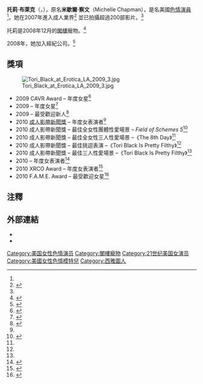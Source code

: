 {{Adult bio
|            name = 托莉·布萊克<br />Tori Black
|          gender = female
|           image = [[Image:Tori_Black_2014.jpg|200px]]
|         caption = 布萊克於2014年
|           birth = {{birth date and age|1988|8|26}}<ref name="iafd">{{cite web|title=Personal Bio Tori Black|publisher=IAFD.com|url=http://www.iafd.com/person.rme/perfid=ToriBlack_07/gender=f/Tori-Black.htm|accessdate=2008-10-12|archive-date=2018-07-17|archive-url=https://web.archive.org/web/20180717214823/http://www.iafd.com/person.rme/perfid=toriblack_07/gender=f/tori-black.htm|dead-url=no}}</ref>
|        location = {{美國}}[[華盛頓州|華盛頓州]][[金斯頓_(華盛頓州)|金斯頓]]<ref name=xbiz>{{cite web| title = Tori Black Named December’s Penthouse Pet| publisher = XBiz.com| url = http://www.toriblack.com/toriblackbio.php| author = Steve Javors| date = 2010-05-03| accessdate = 2010-05-03| archive-date = 2012-12-16| archive-url = https://archive.is/20121216153607/http://www.toriblack.com/toriblackbio.php| dead-url = yes}}</ref>
|       birthname = 米歇爾·察文<br />Michelle Chapman 
|        homepage = http://www.toriblack.com/toriblackbio.php
|            iafd = ToriBlack_07
|           egafd =
|           bgafd =
|            imdb = 2789448
|            afdb = 33108
|   eurobabeindex =
|        spelling = US
}}
'''托莉·布萊克'''（{{lang-en|Tori Black}}，{{bd|1988年|8月26日||}}），原名'''米歇爾·察文'''（Michelle Chapman），是名美國[[色情演員|色情演員]]<ref name="iafd"/>。她在2007年進入成人業界<ref name=Website>{{cite web| title =Tori Black Launches New Website, MissToriBlack.com| author =Tom Hymes| publisher =AVN| url =http://business.avn.com/articles/36248.html| date =2009-09-04| accessdate =2009-02-26| archive-date =2010-03-16| archive-url =https://web.archive.org/web/20100316180746/http://business.avn.com/articles/36248.html| dead-url =no}}</ref> 並已拍攝超過200部影片。<ref name="iafd"/>

托莉是2008年12月的[[閣樓_(雜誌)|閣樓]]寵物。<ref name=Pet>{{cite web| title = Tori Black Named December’s Penthouse Pet| publisher = PenthouseMagazine.com| url = http://penthousemagazine.com/penthouse-magazine-december-2008| author = Penthouse Magazine| date = 2008-11-20| accessdate = 2008-11-30| archive-date = 2008-12-18| archive-url = https://web.archive.org/web/20081218224045/http://penthousemagazine.com/penthouse-magazine-december-2008/| dead-url = no}}</ref>

2008年，她加入經紀公司{{link-en|LA Direct Models|LA Direct Models}}。<ref name=LA>{{cite web| title = 4 LA Direct Models Chosen as 2008 Penthouse Pets| author = LA Direct Models| publisher = XBiz.com| url = http://www.xbiz.com/news/100490| date = 2008-10-14| accessdate = 2008-11-03| archive-date = 2016-10-05| archive-url = https://web.archive.org/web/20161005132152/http://www.xbiz.com/news/100490| dead-url = no}}</ref>

==獎項==
[[File:Tori_Black_at_Erotica_LA_2009_3.jpg|thumb]]
*2009 CAVR Award – 年度女星<ref name=cavr>{{cite web  | title =2008 Season Nominees and Winners  | publisher =RogReviews.com  | url =http://www.rogreviews.com/news/read_article.asp?sku=4795  | date =2009-02-26  | accessdate =2009-02-26  | archive-date =2010-11-29  | archive-url =https://web.archive.org/web/20101129083236/http://www.rogreviews.com/news/read_article.asp?sku=4795  | dead-url =no  }}</ref>
*2009 {{link-en|XRCO Award|XRCO Award}} – 年度女星<ref>{{cite web|url=http://business.avn.com/articles/35035.html|title=2009 XRCO Award Winners Announced|date=2009-04-17|work=[[AVN_(magazine)|Adult Video News]]|accessdate=2009-04-17|archive-date=2009-04-20|archive-url=https://web.archive.org/web/20090420031834/http://business.avn.com/articles/35035.html|dead-url=no}}</ref>
*2009 {{link-en|FAME Award|FAME Award}} – 最受歡迎新人<ref name=fame>{{cite web| title =F.A.M.E. Award Winners Announced| publisher =AVN| url =http://business.avn.com/articles/35575.html| date =2009-09-13| accessdate =2009-08-04| archive-date =2009-06-17| archive-url =https://web.archive.org/web/20090617052722/http://business.avn.com/articles/35575.html| dead-url =no}}</ref>
*2010 [[成人影帶新聞獎|成人影帶新聞獎]] – 年度女表演者<ref name=avn10win/>
*2010 成人影帶新聞獎 – 最佳全女性團體性愛場景 – ''Field of Schemes 5''<ref name=avn10win>{{cite web| title = 2010 AVN Award Winners Announced| publisher = AVN.com| url = http://business.avn.com/articles/37142.html| date = 2010-01-10| accessdate = 2010-01-10| archive-date = 2010-01-13| archive-url = https://web.archive.org/web/20100113093712/http://business.avn.com/articles/37142.html| dead-url = no}}</ref>
*2010 成人影帶新聞獎 – 最佳全女性三人性愛場景 –《The 8th Day》<ref name=avn10win/>
*2010 成人影帶新聞獎 – 最佳挑逗表演 –《Tori Black Is Pretty Filthy》<ref name=avn10win/>
*2010 成人影帶新聞獎 – 最佳三人性愛場景 –《Tori Black Is Pretty Filthy》<ref name=avn10win/>
*2010 {{link-en|XBIZ Award|XBIZ Award}} – 年度女表演者<ref name=XBizwin10>{{cite web| title =XBIZ Awards 2010 Winners Announced| publisher =XBiz.com| url =http://www.xbiz.com/news/117447?ln=web| author =Lyla Katz| date =2010-02-11| accessdate =2010-02-23| archive-date =2016-04-13| archive-url =https://web.archive.org/web/20160413141855/http://www.xbiz.com/news/117447?ln=web| dead-url =no}}</ref>
*2010 XRCO Award – 年度女表演者<ref name=xrco10win>{{cite web| title = 2010 XRCO Award Winners Announced| publisher = AVN.com| url = http://business.avn.com/articles/37913.html| date = 2010-04-30| accessdate = 2010-04-30| archive-date = 2010-05-04| archive-url = https://web.archive.org/web/20100504160127/http://business.avn.com/articles/37913.html| dead-url = no}}</ref>
*2010 F.A.M.E. Award – 最受歡迎女星<ref name=fame10>{{cite web| title =The F.A.M.E. Awards Reveals 2010 Winners| publisher =AVN.com| url =http://business.avn.com/articles/The-F-A-M-E-Awards-Reveals-2010-Winners-402778.html| date =2010-07-10| accessdate =2010-07-11| archive-date =2015-11-23| archive-url =https://web.archive.org/web/20151123184435/http://business.avn.com/articles/The-F-A-M-E-Awards-Reveals-2010-Winners-402778.html| dead-url =no}}</ref>

==注釋==
{{Reflist}}

== 外部連結 ==
{{commonscat|Tori Black}}
*{{myspace|misstoriblack}}
*{{twitter|MissToriBlack}}

{{DEFAULTSORT:Black, Tori}}
[[Category:美国女性色情演员|Category:美国女性色情演员]]
[[Category:閣樓寵物|Category:閣樓寵物]]
[[Category:21世纪美国女演员|Category:21世纪美国女演员]]
[[Category:美國女性色情模特兒|Category:美國女性色情模特兒]]
[[Category:西雅圖人|Category:西雅圖人]]